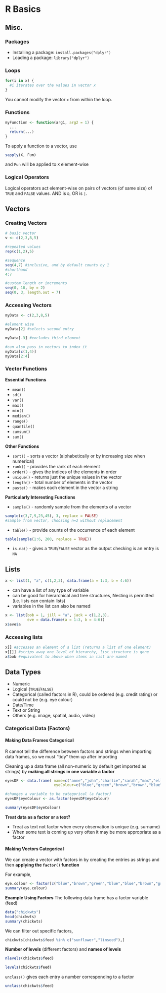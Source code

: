# R Basics

## Misc.

### Packages

- Installing a package: `install.packages("dplyr")`
- Loading a package: `library("dplyr")`


### Loops
```r
for(i in x) {
  #i iterates over the values in vector x
}
```
You cannot modify the vector `x` from within the loop.



### Functions
```r
myFunction <- function(arg1, arg2 = 1) { 
  ...
  return(...)
}
```

To apply a function to a vector, use
```r
sapply(X, Fun)
```
and `Fun` will be applied to `X` element-wise

### Logical Operators

Logical operators act element-wise on pairs of vectors (of same size) of `TRUE` and `FALSE` values. AND is `&`, OR is `|`.

## Vectors

### Creating Vectors
```r
# basic vector
v <- c(2,3,8,5)

#repeated values
rep(c(1,2),5) 

#sequence
seq(4,7) #inclusive, and by default counts by 1
#shorthand
4:7

#custom length or increments
seq(0, 10, by = 2)
seq(0, 3, length.out = 7)

``` 

### Accessing Vectors
```r
myData <- c(2,3,8,5)

#element wise
myData[2] #selects second entry

myData[-3] #excludes third element

#can also pass in vectors to index it
myData[c(1,4)]
myData[2:4]
```


### Vector Functions

**Essential Functions**

- ```mean()```
- ```sd()```
- ```var()```
- ```max()```
- ```min()```
- ```median()```
- ```range()```
- ```quantile()```
- ```cumsum()```
- ```sum()```

**Other Functions**

- ```sort()``` - sorts a vector (alphabetically or by increasing size when numerical)
- ```rank()``` - provides the rank of each element
- ```order()``` - gives the indices of the elements in order
- ```unique()``` - returns just the unique values in the vector
- ```length()``` - total number of elements in the vector
- ```paste()``` - makes each element in the vector a string

**Particularly Interesting Functions**

- ```sample()``` - randomly sample from the elements of a vector
```r
sample(c(3,7,9,23,45), 3, replace = FALSE)
#sample from vector, choosing n=3 without replacement
```

- ```table()``` - provide counts of the occurrence of each element
```r
table(sample(1:6, 200, replace = TRUE))
```

- ```is.na()``` - gives a `TRUE`/`FALSE` vector as the output checking is an entry is `NA`



## Lists
```r
x <- list(1, "a", c(1,2,3), data.frame(a = 1:3, b = 4:6))
```

- can have a list of any type of variable
- can be good for hierarchical and tree structures, Nesting is permitted (i.e. lists can contain lists)
- variables in the list can also be named

```r
x <- list(bob = 1, jill = "a", jack = c(1,2,3),
          eve = data.frame(a = 1:3, b = 4:6))
x$eve$a
```

### Accessing lists
```r
x[] #accesses an element of a list (returns a list of one element)
x[[]] #strips away one level of hierarchy, list structure is gone
x$bob #equivalent to above when items in list are named
```


## Data Types
- Numeric
- Logical (`TRUE`/`FALSE`)
- Categorical (called factors in R), could be ordered (e.g. credit rating) or could not be (e.g. eye colour)
- Date/Time
- Text or String
- Others (e.g. image, spatial, audio, video)

### Categorical Data (Factors)

#### Making Data Frames Categorical
R cannot tell the difference between factors and strings when importing data frames, so we must "tidy" them up after importing

Cleaning up a data frame (all non-numeric by default get imported as strings) by **making all strings in one variable a factor**
```r
eyesDF <- data.frame( name=c("anne","john","charlie","sarah","max","ellie","eve"),
                      eyeColour=c("blue","green","brown","brown","blue","blue","brown"))

#changes a variable to be categorical (a factor)
eyesDF$eyeColour <- as.factor(eyesDF$eyeColour)

summary(eyesDF$eyeColour)
```

**Treat data as a factor or a text?**

- Treat as text not factor when every observation is unique (e.g. surname)
- When some text is coming up very often it may be more appropriate as a factor

#### Making Vectors Categorical

We can create a vector with factors in by creating the entries as strings and then **applying the `factor()` function**

For example,
```r
eye.colour <- factor(c("blue","brown","green","blue","blue","brown","green","blue","blue","green","blue","green","blue","blue","brown","green","brown","brown","green"))
summary(eye.colour)
```


**Example Using Factors**
The following data frame has a factor variable (feed)
```r
data("chickwts")
head(chickwts)
summary(chickwts)
```

We can filter out specific factors,
```r
chickwts[chickwts$feed %in% c("sunflower","linseed"),]
```

**Number of levels** (different factors) and **names of levels**
```r

nlevels(chickwts$feed)

levels(chickwts$feed)
```


```unclass()``` gives each entry a number corresponding to a factor

```r
unclass(chickwts$feed)
```

